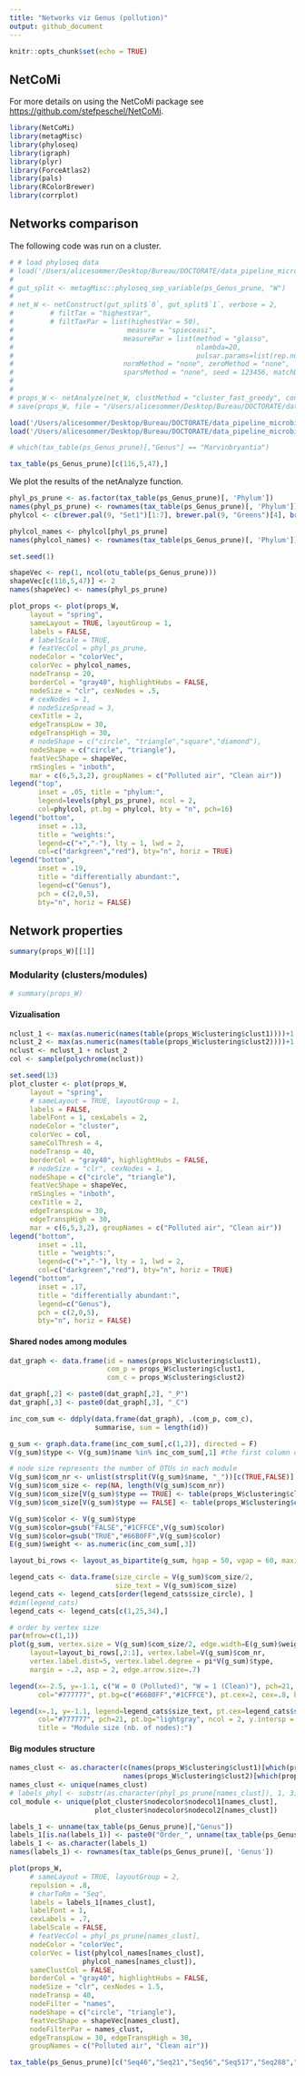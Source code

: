 ```yaml
---
title: "Networks viz Genus (pollution)"
output: github_document
---
```


```r
knitr::opts_chunk$set(echo = TRUE)
```

## NetCoMi 

For more details on using the NetCoMi package see <https://github.com/stefpeschel/NetCoMi>.

```r
library(NetCoMi)
library(metagMisc)
library(phyloseq)
library(igraph)
library(plyr)
library(ForceAtlas2)
library(pals)
library(RColorBrewer)
library(corrplot)
```

## Networks comparison

The following code was run on a cluster.

```r
# # load phyloseq data
# load('/Users/alicesommer/Desktop/Bureau/DOCTORATE/data_pipeline_microbiome/ps_to_net_Gen.RData')
# 
# gut_split <- metagMisc::phyloseq_sep_variable(ps_Genus_prune, "W")
# 
# net_W <- netConstruct(gut_split$`0`, gut_split$`1`, verbose = 2,
#         # filtTax = "highestVar",
#         # filtTaxPar = list(highestVar = 50),
#                            measure = "spieceasi",
#                           measurePar = list(method = "glasso",
#                                             nlambda=20,
#                                             pulsar.params=list(rep.num=50)),
#                           normMethod = "none", zeroMethod = "none",
#                           sparsMethod = "none", seed = 123456, matchDesign = c(1,1))
# 
# 
# props_W <- netAnalyze(net_W, clustMethod = "cluster_fast_greedy", connectivity = FALSE)
# save(props_W, file = "/Users/alicesommer/Desktop/Bureau/DOCTORATE/data_pipeline_microbiome/props_W_Gen.RData")
```

```r
load('/Users/alicesommer/Desktop/Bureau/DOCTORATE/data_pipeline_microbiome/ps_to_net_Gen.RData')
load('/Users/alicesommer/Desktop/Bureau/DOCTORATE/data_pipeline_microbiome/props_W_Gen.RData')
```

```r
# which(tax_table(ps_Genus_prune)[,"Genus"] == "Marvinbryantia")

tax_table(ps_Genus_prune)[c(116,5,47),]
```

We plot the results of the netAnalyze function.

```r
phyl_ps_prune <- as.factor(tax_table(ps_Genus_prune)[, 'Phylum'])
names(phyl_ps_prune) <- rownames(tax_table(ps_Genus_prune)[, 'Phylum'])
phylcol <- c(brewer.pal(9, "Set1")[1:7], brewer.pal(9, "Greens")[4], brewer.pal(9, "Set1")[8:9])

phylcol_names <- phylcol[phyl_ps_prune]
names(phylcol_names) <- rownames(tax_table(ps_Genus_prune)[, 'Phylum'])

set.seed(1)

shapeVec <- rep(1, ncol(otu_table(ps_Genus_prune)))
shapeVec[c(116,5,47)] <- 2
names(shapeVec) <- names(phyl_ps_prune)

plot_props <- plot(props_W, 
     layout = "spring",
     sameLayout = TRUE, layoutGroup = 1, 
     labels = FALSE,
     # labelScale = TRUE,
     # featVecCol = phyl_ps_prune,
     nodeColor = "colorVec",
     colorVec = phylcol_names,
     nodeTransp = 20,
     borderCol = "gray40", highlightHubs = FALSE, 
     nodeSize = "clr", cexNodes = .5, 
     # cexNodes = 1, 
     # nodeSizeSpread = 3,
     cexTitle = 2,
     edgeTranspLow = 30, 
     edgeTranspHigh = 30,
     # nodeShape = c("circle", "triangle","square","diamond"),
     nodeShape = c("circle", "triangle"),
     featVecShape = shapeVec,
     rmSingles = "inboth",
     mar = c(6,5,3,2), groupNames = c("Polluted air", "Clean air"))
legend("top", 
       inset = .05, title = "phylum:",
       legend=levels(phyl_ps_prune), ncol = 2,
       col=phylcol, pt.bg = phylcol, bty = "n", pch=16) 
legend("bottom", 
       inset = .13, 
       title = "weights:",
       legend=c("+","-"), lty = 1, lwd = 2,
       col=c("darkgreen","red"), bty="n", horiz = TRUE) 
legend("bottom", 
       inset = .19, 
       title = "differentially abundant:",
       legend=c("Genus"), 
       pch = c(2,0,5), 
       bty="n", horiz = FALSE) 
```

## Network properties

```r
summary(props_W)[[1]]
```
### Modularity (clusters/modules)

```r
# summary(props_W)
```


#### Vizualisation

```r
nclust_1 <- max(as.numeric(names(table(props_W$clustering$clust1))))+1
nclust_2 <- max(as.numeric(names(table(props_W$clustering$clust2))))+1
nclust <- nclust_1 + nclust_2
col <- sample(polychrome(nclust))

set.seed(13)
plot_cluster <- plot(props_W,
     layout = "spring",
     # sameLayout = TRUE, layoutGroup = 1, 
     labels = FALSE, 
     labelFont = 1, cexLabels = 2,
     nodeColor = "cluster",
     colorVec = col,
     sameColThresh = 4,
     nodeTransp = 40, 
     borderCol = "gray40", highlightHubs = FALSE,
     # nodeSize = "clr", cexNodes = 1, 
     nodeShape = c("circle", "triangle"),
     featVecShape = shapeVec,
     rmSingles = "inboth",
     cexTitle = 2,
     edgeTranspLow = 30, 
     edgeTranspHigh = 30,
     mar = c(6,5,3,2), groupNames = c("Polluted air", "Clean air"))
legend("bottom", 
       inset = .11, 
       title = "weights:",
       legend=c("+","-"), lty = 1, lwd = 2,
       col=c("darkgreen","red"), bty="n", horiz = TRUE) 
legend("bottom", 
       inset = .17, 
       title = "differentially abundant:",
       legend=c("Genus"),  
       pch = c(2,0,5), 
       bty="n", horiz = FALSE) 
```

#### Shared nodes among modules

```r
dat_graph <- data.frame(id = names(props_W$clustering$clust1), 
                        com_p = props_W$clustering$clust1,
                        com_c = props_W$clustering$clust2)

dat_graph[,2] <- paste0(dat_graph[,2], "_P")
dat_graph[,3] <- paste0(dat_graph[,3], "_C")

inc_com_sum <- ddply(data.frame(dat_graph), .(com_p, com_c), 
                     summarise, sum = length(id))

g_sum <- graph.data.frame(inc_com_sum[,c(1,2)], directed = F)
V(g_sum)$type <- V(g_sum)$name %in% inc_com_sum[,1] #the first column of edges is TRUE type

# node size represents the number of OTUs in each module
V(g_sum)$com_nr <- unlist(strsplit(V(g_sum)$name, "_"))[c(TRUE,FALSE)]
V(g_sum)$com_size <- rep(NA, length(V(g_sum)$com_nr))
V(g_sum)$com_size[V(g_sum)$type == TRUE] <- table(props_W$clustering$clust1)[V(g_sum)$com_nr[V(g_sum)$type == TRUE]] # control sizes
V(g_sum)$com_size[V(g_sum)$type == FALSE] <- table(props_W$clustering$clust2)[V(g_sum)$com_nr[V(g_sum)$type == FALSE]] # treated sizes

V(g_sum)$color <- V(g_sum)$type
V(g_sum)$color=gsub("FALSE","#1CFFCE",V(g_sum)$color)
V(g_sum)$color=gsub("TRUE","#66B0FF",V(g_sum)$color)
E(g_sum)$weight <- as.numeric(inc_com_sum[,3])

layout_bi_rows <- layout_as_bipartite(g_sum, hgap = 50, vgap = 60, maxiter = 1000)

legend_cats <- data.frame(size_circle = V(g_sum)$com_size/2,
                          size_text = V(g_sum)$com_size)
legend_cats <- legend_cats[order(legend_cats$size_circle), ]
#dim(legend_cats)
legend_cats <- legend_cats[c(1,25,34),]

# order by vertex size
par(mfrow=c(1,1))
plot(g_sum, vertex.size = V(g_sum)$com_size/2, edge.width=E(g_sum)$weight/5, 
     layout=layout_bi_rows[,2:1], vertex.label=V(g_sum)$com_nr,
     vertex.label.dist=5, vertex.label.degree = pi*V(g_sum)$type, 
     margin = -.2, asp = 2, edge.arrow.size=.7)

legend(x=-2.5, y=-1.1, c("W = 0 (Polluted)", "W = 1 (Clean)"), pch=21,
       col="#777777", pt.bg=c("#66B0FF","#1CFFCE"), pt.cex=2, cex=.8, bty="n", ncol=1)

legend(x=.1, y=-1.1, legend=legend_cats$size_text, pt.cex=legend_cats$size_circle/11, bty="n", cex = .8,
       col="#777777", pch=21, pt.bg="lightgray", ncol = 2, y.intersp = 1.5, x.intersp = 1.5, 
       title = "Module size (nb. of nodes):")
```

#### Big modules structure

```r
names_clust <- as.character(c(names(props_W$clustering$clust1)[which(props_W$clustering$clust1 %in% c(3))],
                            names(props_W$clustering$clust2)[which(props_W$clustering$clust2 %in% c(4))]))
names_clust <- unique(names_clust)
# labels_phyl <- substr(as.character(phyl_ps_prune[names_clust]), 1, 3)
col_module <- unique(plot_cluster$nodecolor$nodecol1[names_clust],
                     plot_cluster$nodecolor$nodecol2[names_clust])

labels_1 <- unname(tax_table(ps_Genus_prune)[,"Genus"])
labels_1[is.na(labels_1)] <- paste0("Order_", unname(tax_table(ps_Genus_prune)[is.na(labels_1),"Order"]))
labels_1 <- as.character(labels_1)
names(labels_1) <- rownames(tax_table(ps_Genus_prune)[, 'Genus'])

plot(props_W, 
     # sameLayout = TRUE, layoutGroup = 2, 
     repulsion = .8,
     # charToRm = "Seq",
     labels = labels_1[names_clust],
     labelFont = 1, 
     cexLabels = .7,
     labelScale = FALSE,
     # featVecCol = phyl_ps_prune[names_clust],
     nodeColor = "colorVec",
     colorVec = list(phylcol_names[names_clust],
                  phylcol_names[names_clust]),
     sameClustCol = FALSE,
     borderCol = "gray40", highlightHubs = FALSE,
     nodeSize = "clr", cexNodes = 1.5, 
     nodeTransp = 40,
     nodeFilter = "names",
     nodeShape = c("circle", "triangle"),
     featVecShape = shapeVec[names_clust],
     nodeFilterPar = names_clust,
     edgeTranspLow = 30, edgeTranspHigh = 30,
     groupNames = c("Polluted air", "Clean air"))
```

```r
tax_table(ps_Genus_prune)[c("Seq46","Seq21","Seq56","Seq517","Seq288","Seq11"),]
```


